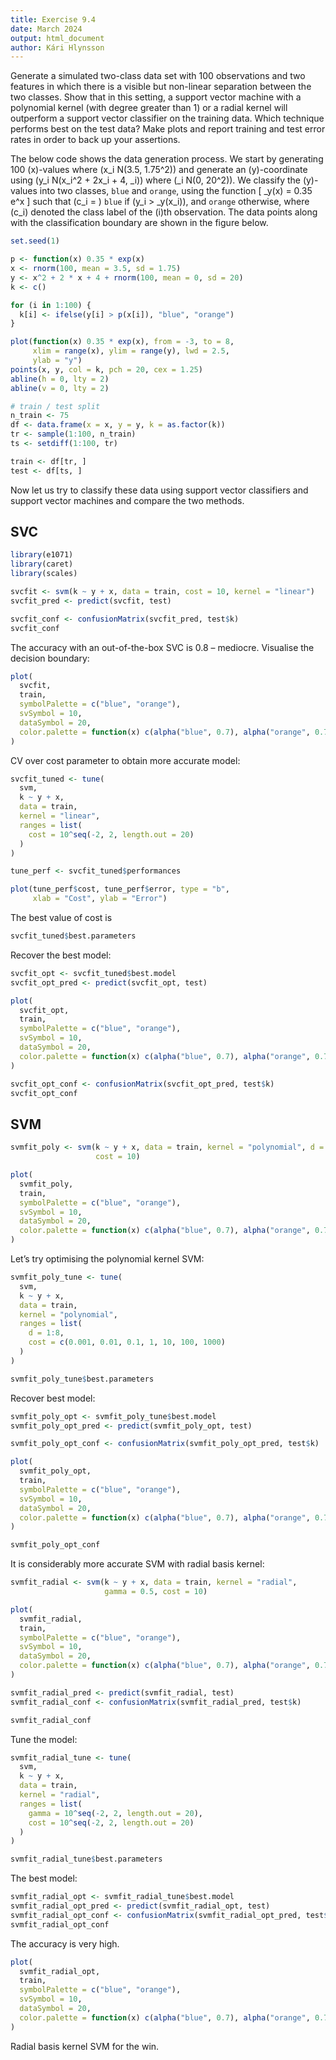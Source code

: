```yaml
---
title: Exercise 9.4
date: March 2024
output: html_document 
author: Kári Hlynsson
---
```


Generate a simulated two-class data set with 100 observations and two features
in which there is a visible but non-linear separation between the two classes.
Show that in this setting, a support vector machine with a polynomial kernel
(with degree greater than 1) or a radial kernel will outperform a support
vector classifier on the training data. Which technique performs best on the
test data? Make plots and report training and test error rates in order to back
up your assertions.

The below code shows the data generation process. We start by generating 100
\(x\)-values where \(x_i \sim \mathcal N(3.5, 1.75^2)\) and generate an
\(y\)-coordinate using \(y_i \sim \mathcal N(x_i^2 + 2x_i + 4, \epsilon_i)\)
where \(\epsilon_i \sim \mathcal N(0, 20^2)\). We classify the \(y\)-values
into two classes, `blue` and `orange`, using the function
\[
  \chi_y(x) = 0.35 e^x
\]
such that \(c_i = \) `blue` if \(y_i > \chi_y(x_i)\), and `orange` otherwise,
where \(c_i\) denoted the class label of the \(i\)th observation. The data
points along with the classification boundary are shown in the figure below.

```r
set.seed(1)

p <- function(x) 0.35 * exp(x)
x <- rnorm(100, mean = 3.5, sd = 1.75)
y <- x^2 + 2 * x + 4 + rnorm(100, mean = 0, sd = 20)
k <- c()

for (i in 1:100) {
  k[i] <- ifelse(y[i] > p(x[i]), "blue", "orange")
}

plot(function(x) 0.35 * exp(x), from = -3, to = 8,
     xlim = range(x), ylim = range(y), lwd = 2.5,
     ylab = "y")
points(x, y, col = k, pch = 20, cex = 1.25)
abline(h = 0, lty = 2)
abline(v = 0, lty = 2)

# train / test split
n_train <- 75
df <- data.frame(x = x, y = y, k = as.factor(k))
tr <- sample(1:100, n_train)
ts <- setdiff(1:100, tr)

train <- df[tr, ]
test <- df[ts, ]
```

Now let us try to classify these data using support vector classifiers and
support vector machines and compare the two methods.


## SVC

```r
library(e1071)
library(caret)
library(scales)

svcfit <- svm(k ~ y + x, data = train, cost = 10, kernel = "linear")
svcfit_pred <- predict(svcfit, test)

svcfit_conf <- confusionMatrix(svcfit_pred, test$k)
svcfit_conf
```

The accuracy with an out-of-the-box SVC is 0.8 -- mediocre. Visualise the
decision boundary:

```r
plot(
  svcfit,
  train,
  symbolPalette = c("blue", "orange"),
  svSymbol = 10,
  dataSymbol = 20,
  color.palette = function(x) c(alpha("blue", 0.7), alpha("orange", 0.7))
)
```

CV over cost parameter to obtain more accurate model:

```r
svcfit_tuned <- tune(
  svm,
  k ~ y + x,
  data = train,
  kernel = "linear",
  ranges = list(
    cost = 10^seq(-2, 2, length.out = 20)
  )
)

tune_perf <- svcfit_tuned$performances

plot(tune_perf$cost, tune_perf$error, type = "b",
     xlab = "Cost", ylab = "Error")
```

The best value of cost is

```r
svcfit_tuned$best.parameters
```

Recover the best model:

```r
svcfit_opt <- svcfit_tuned$best.model
svcfit_opt_pred <- predict(svcfit_opt, test)

plot(
  svcfit_opt,
  train,
  symbolPalette = c("blue", "orange"),
  svSymbol = 10,
  dataSymbol = 20,
  color.palette = function(x) c(alpha("blue", 0.7), alpha("orange", 0.7))
)

svcfit_opt_conf <- confusionMatrix(svcfit_opt_pred, test$k)
svcfit_opt_conf
```

## SVM

```r
svmfit_poly <- svm(k ~ y + x, data = train, kernel = "polynomial", d = 3,
                   cost = 10)

plot(
  svmfit_poly,
  train,
  symbolPalette = c("blue", "orange"),
  svSymbol = 10,
  dataSymbol = 20,
  color.palette = function(x) c(alpha("blue", 0.7), alpha("orange", 0.7))
)
```

Let's try optimising the polynomial kernel SVM:

```r
svmfit_poly_tune <- tune(
  svm,
  k ~ y + x,
  data = train,
  kernel = "polynomial",
  ranges = list(
    d = 1:8,
    cost = c(0.001, 0.01, 0.1, 1, 10, 100, 1000)
  )
)

svmfit_poly_tune$best.parameters
```

Recover best model:

```r
svmfit_poly_opt <- svmfit_poly_tune$best.model
svmfit_poly_opt_pred <- predict(svmfit_poly_opt, test)

svmfit_poly_opt_conf <- confusionMatrix(svmfit_poly_opt_pred, test$k)

plot(
  svmfit_poly_opt,
  train,
  symbolPalette = c("blue", "orange"),
  svSymbol = 10,
  dataSymbol = 20,
  color.palette = function(x) c(alpha("blue", 0.7), alpha("orange", 0.7))
)

svmfit_poly_opt_conf
```

It is considerably more accurate 
SVM with radial basis kernel:

```r
svmfit_radial <- svm(k ~ y + x, data = train, kernel = "radial",
                     gamma = 0.5, cost = 10)

plot(
  svmfit_radial,
  train,
  symbolPalette = c("blue", "orange"),
  svSymbol = 10,
  dataSymbol = 20,
  color.palette = function(x) c(alpha("blue", 0.7), alpha("orange", 0.7))
)

svmfit_radial_pred <- predict(svmfit_radial, test)
svmfit_radial_conf <- confusionMatrix(svmfit_radial_pred, test$k)

svmfit_radial_conf
```

Tune the model:

```r
svmfit_radial_tune <- tune(
  svm,
  k ~ y + x,
  data = train,
  kernel = "radial",
  ranges = list(
    gamma = 10^seq(-2, 2, length.out = 20),
    cost = 10^seq(-2, 2, length.out = 20)
  )
)

svmfit_radial_tune$best.parameters
```

The best model:

```r
svmfit_radial_opt <- svmfit_radial_tune$best.model
svmfit_radial_opt_pred <- predict(svmfit_radial_opt, test)
svmfit_radial_opt_conf <- confusionMatrix(svmfit_radial_opt_pred, test$k)
svmfit_radial_opt_conf
```

The accuracy is very high.

```r
plot(
  svmfit_radial_opt,
  train,
  symbolPalette = c("blue", "orange"),
  svSymbol = 10,
  dataSymbol = 20,
  color.palette = function(x) c(alpha("blue", 0.7), alpha("orange", 0.7))
)
```

Radial basis kernel SVM for the win.

